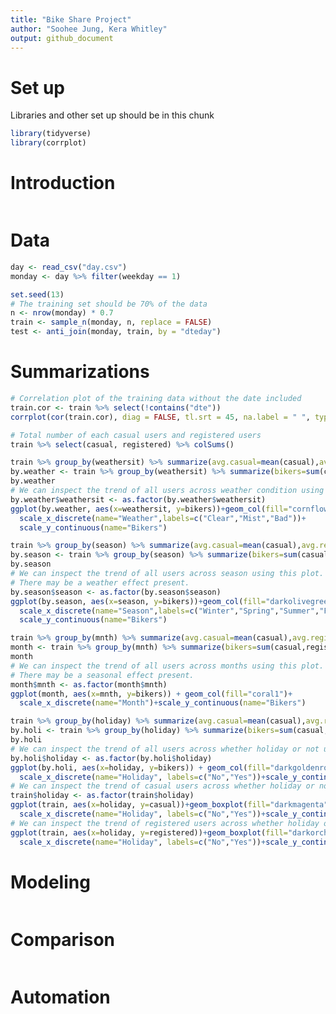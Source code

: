 ```yaml
---
title: "Bike Share Project"
author: "Soohee Jung, Kera Whitley"
output: github_document
---
```


# Set up
Libraries and other set up should be in this chunk
```r
library(tidyverse)
library(corrplot)
```

# Introduction
```r

```

# Data
```r
day <- read_csv("day.csv")
monday <- day %>% filter(weekday == 1)

set.seed(13)
# The training set should be 70% of the data
n <- nrow(monday) * 0.7
train <- sample_n(monday, n, replace = FALSE)
test <- anti_join(monday, train, by = "dteday")

```

# Summarizations
```r
# Correlation plot of the training data without the date included
train.cor <- train %>% select(!contains("dte"))
corrplot(cor(train.cor), diag = FALSE, tl.srt = 45, na.label = " ", type = "lower")

# Total number of each casual users and registered users 
train %>% select(casual, registered) %>% colSums()

train %>% group_by(weathersit) %>% summarize(avg.casual=mean(casual),avg.registered=mean(registered))
by.weather <- train %>% group_by(weathersit) %>% summarize(bikers=sum(casual,registered))
by.weather
# We can inspect the trend of all users across weather condition using this plot.
by.weather$weathersit <- as.factor(by.weather$weathersit)
ggplot(by.weather, aes(x=weathersit, y=bikers))+geom_col(fill="cornflowerblue", width = 0.8)+
  scale_x_discrete(name="Weather",labels=c("Clear","Mist","Bad"))+
  scale_y_continuous(name="Bikers")

train %>% group_by(season) %>% summarize(avg.casual=mean(casual),avg.registered=mean(registered))
by.season <- train %>% group_by(season) %>% summarize(bikers=sum(casual,registered))
by.season
# We can inspect the trend of all users across season using this plot.
# There may be a weather effect present.
by.season$season <- as.factor(by.season$season)
ggplot(by.season, aes(x=season, y=bikers))+geom_col(fill="darkolivegreen4")+
  scale_x_discrete(name="Season",labels=c("Winter","Spring","Summer","Fall"))+
  scale_y_continuous(name="Bikers")

train %>% group_by(mnth) %>% summarize(avg.casual=mean(casual),avg.registered=mean(registered))
month <- train %>% group_by(mnth) %>% summarize(bikers=sum(casual,registered))
month
# We can inspect the trend of all users across months using this plot.
# There may be a seasonal effect present.
month$mnth <- as.factor(month$mnth)
ggplot(month, aes(x=mnth, y=bikers)) + geom_col(fill="coral1")+
  scale_x_discrete(name="Month")+scale_y_continuous(name="Bikers")

train %>% group_by(holiday) %>% summarize(avg.casual=mean(casual),avg.registered=mean(registered))
by.holi <- train %>% group_by(holiday) %>% summarize(bikers=sum(casual,registered))
by.holi
# We can inspect the trend of all users across whether holiday or not using this plot.
by.holi$holiday <- as.factor(by.holi$holiday)
ggplot(by.holi, aes(x=holiday, y=bikers)) + geom_col(fill="darkgoldenrod1", width = 0.7)+
  scale_x_discrete(name="Holiday", labels=c("No","Yes"))+scale_y_continuous(name="Bikers")
# We can inspect the trend of casual users across whether holiday or not using this plot.
train$holiday <- as.factor(train$holiday)
ggplot(train, aes(x=holiday, y=casual))+geom_boxplot(fill="darkmagenta")+
  scale_x_discrete(name="Holiday", labels=c("No","Yes"))+scale_y_continuous(name="Casual Users")
# We can inspect the trend of registered users across whether holiday or not using this plot.
ggplot(train, aes(x=holiday, y=registered))+geom_boxplot(fill="darkorchid")+
  scale_x_discrete(name="Holiday", labels=c("No","Yes"))+scale_y_continuous(name="Registered Users")
```

# Modeling
```r

```

# Comparison
```r

```

# Automation
```r

```


